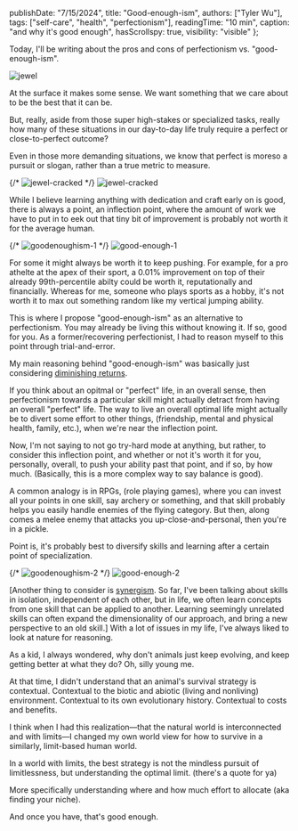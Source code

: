 
  publishDate: "7/15/2024",
  title: "Good-enough-ism",
  authors: ["Tyler Wu"],
  tags: ["self-care", "health", "perfectionism"],
  readingTime: "10 min",
  caption: "and why it's good enough",
  hasScrollspy: true,
  visibility: "visible"
};

Today, I'll be writing about the pros and cons of perfectionism vs. "good-enough-ism".

<ScrollspyHeader header='perfectionism' isInline={true}/>

<Image src={j1} className='inline w-[60px]' alt='jewel' />

At the surface it makes some sense. We want something that we care about to be the best that it can be.

But, really, aside from those super high-stakes or specialized tasks, 
really how many of these situations in our day-to-day life truly require a perfect or close-to-perfect outcome?

Even in those more demanding situations, we know that perfect is moreso a pursuit or slogan, 
rather than a true metric to measure.


<ScrollspyHeader header='and its pitfalls' isInline={true}/>
{/* <img
  className='smallHeaderImg'
  src='/img/writing/goodenoughism/jewel_cracked.png'
  alt='jewel-cracked'
  /> */}
<Image src={j2} className='inline w-[60px]' alt='jewel-cracked' />

While I believe learning anything with dedication and craft early on is good, there is always a point, an inflection point,
where the amount of work we have to put in to eek out that tiny bit of improvement is probably 
not worth it for the average human.

{/* <img
  className='articleImg'
  src='/img/writing/goodenoughism/goodenoughism1.png'
  alt='goodenoughism-1'
/> */}
<Image src={g1} alt='good-enough-1'/>

For some it might always be worth it to keep pushing. For example, for a pro athelte at the apex of their sport, 
a 0.01% improvement on top of their already 99th-percentile abilty could be worth it, reputationally and financially.
Whereas for me, someone who plays sports as a hobby, it's not worth it to max out something random like my vertical jumping ability.

<ScrollspyHeader header='good-enough-ism' />
This is where I propose "good-enough-ism" as an alternative to perfectionism. You may already be living this without knowing it. If so, good for you. 
As a former/recovering perfectionist, I had to reason myself to this point through trial-and-error.

My main reasoning behind "good-enough-ism" was basically just considering 
<a target="_blank" href="https://en.wikipedia.org/wiki/Diminishing_returns">diminishing returns</a>. 

If you think about an opitmal or "perfect" life, in an overall sense, then perfectionism towards a particular skill might actually detract from having an overall "perfect" life.
The way to live an overall optimal life might actually be to divert some effort to other things, (friendship, mental and physical health, family, etc.), when we're near the inflection point.

Now, I'm not saying to not go try-hard mode at anything, but rather, to consider this inflection point, and whether or not it's worth it for you, personally, overall, to push
your ability past that point, and if so, by how much. (Basically, this is a more complex way to say balance is good).

A common analogy is in RPGs, (role playing games), where you can invest all your points in one skill, 
say archery or something, and that skill probably helps you easily handle enemies of the flying category.
But then, along comes a melee enemy that attacks you up-close-and-personal, then you're in a pickle. 

Point is, it's probably best to diversify skills and learning after a certain point of specialization.

{/* <img
  className='articleImg'
  src='/img/writing/goodenoughism/goodenoughism2.png'
  alt='goodenoughism-2'
/> */}
<Image src={g2} alt='good-enough-2'/>

<span className="text-xs" id="footnote1">
[Another thing to consider is <a href="https://www.merriam-webster.com/dictionary/synergism" target="_blank">synergism</a>. So far, I've been talking about skills in isolation, independent of each other, but in life, 
we often learn concepts from one skill that can be applied to another. 
Learning seemingly unrelated skills can often expand the dimensionality of our approach, and bring a new perspective to an old skill.]
</span>

<ScrollspyHeader header='an argument from nature' />
With a lot of issues in my life, I've always liked to look at nature for reasoning. 

As a kid, I always wondered, why don't animals just keep evolving, and keep getting better at what they do? Oh, silly young me.

At that time, I didn't understand that an animal's survival strategy is contextual. Contextual to the biotic and abiotic (living and nonliving) environment. 
Contextual to its own evolutionary history. Contextual to costs and benefits. 

I think when I had this realization—that the natural world is interconnected and with limits—I changed my own world view for how to survive in a similarly, limit-based human world.

In a world with limits, the best strategy is not the mindless pursuit of limitlessness, but understanding the optimal limit. (there's a quote for ya)

More specifically understanding where and how much effort to allocate (aka finding your niche).

And once you have, that's good enough.
